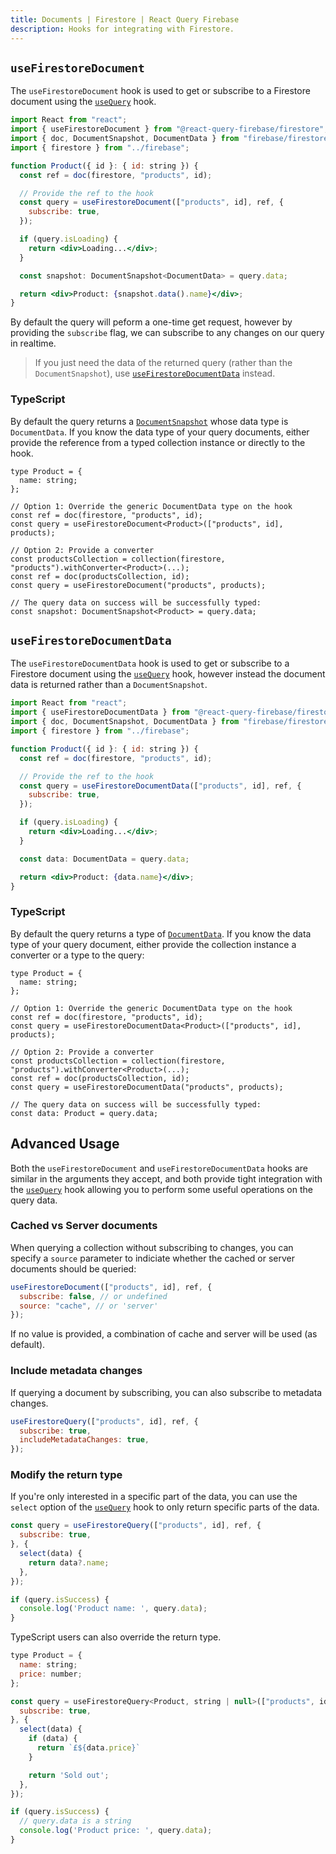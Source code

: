 ```yaml
---
title: Documents | Firestore | React Query Firebase
description: Hooks for integrating with Firestore.
---
```


## `useFirestoreDocument`

The `useFirestoreDocument` hook is used to get or subscribe to a Firestore document using the [`useQuery`](https://react-query.tanstack.com/reference/useQuery) hook.

```jsx
import React from "react";
import { useFirestoreDocument } from "@react-query-firebase/firestore";
import { doc, DocumentSnapshot, DocumentData } from "firebase/firestore";
import { firestore } from "../firebase";

function Product({ id }: { id: string }) {
  const ref = doc(firestore, "products", id);

  // Provide the ref to the hook
  const query = useFirestoreDocument(["products", id], ref, {
    subscribe: true,
  });

  if (query.isLoading) {
    return <div>Loading...</div>;
  }

  const snapshot: DocumentSnapshot<DocumentData> = query.data;

  return <div>Product: {snapshot.data().name}</div>;
}
```

By default the query will peform a one-time get request, however by providing the `subscribe` flag,
we can subscribe to any changes on our query in realtime.

> If you just need the data of the returned query (rather than the `DocumentSnapshot`), use [`useFirestoreDocumentData`](#useFirestoreDocumentData) instead.

### TypeScript

By default the query returns a [`DocumentSnapshot`](https://firebase.google.com/docs/reference/js/firestore_.documentsnapshot) whose
data type is `DocumentData`. If you know the data type of your query documents, either provide the reference from
a typed collection instance or directly to the hook.

```tsx
type Product = {
  name: string;
};

// Option 1: Override the generic DocumentData type on the hook
const ref = doc(firestore, "products", id);
const query = useFirestoreDocument<Product>(["products", id], products);

// Option 2: Provide a converter
const productsCollection = collection(firestore, "products").withConverter<Product>(...);
const ref = doc(productsCollection, id);
const query = useFirestoreDocument("products", products);

// The query data on success will be successfully typed:
const snapshot: DocumentSnapshot<Product> = query.data;
```

## `useFirestoreDocumentData`

The `useFirestoreDocumentData` hook is used to get or subscribe to a Firestore document using the [`useQuery`](https://react-query.tanstack.com/reference/useQuery) hook,
however instead the document data is returned rather than a `DocumentSnapshot`.

```jsx
import React from "react";
import { useFirestoreDocumentData } from "@react-query-firebase/firestore";
import { doc, DocumentSnapshot, DocumentData } from "firebase/firestore";
import { firestore } from "../firebase";

function Product({ id }: { id: string }) {
  const ref = doc(firestore, "products", id);

  // Provide the ref to the hook
  const query = useFirestoreDocumentData(["products", id], ref, {
    subscribe: true,
  });

  if (query.isLoading) {
    return <div>Loading...</div>;
  }

  const data: DocumentData = query.data;

  return <div>Product: {data.name}</div>;
}
```

### TypeScript

By default the query returns a type of [`DocumentData`](https://firebase.google.com/docs/reference/js/firestore_.documentdata).
If you know the data type of your query document, either provide the collection instance a converter or a type to the query:

```tsx
type Product = {
  name: string;
};

// Option 1: Override the generic DocumentData type on the hook
const ref = doc(firestore, "products", id);
const query = useFirestoreDocumentData<Product>(["products", id], products);

// Option 2: Provide a converter
const productsCollection = collection(firestore, "products").withConverter<Product>(...);
const ref = doc(productsCollection, id);
const query = useFirestoreDocumentData("products", products);

// The query data on success will be successfully typed:
const data: Product = query.data;
```

## Advanced Usage

Both the `useFirestoreDocument` and `useFirestoreDocumentData` hooks are similar in the arguments they accept,
and both provide tight integration with the [`useQuery`](https://react-query.tanstack.com/reference/useQuery) hook
allowing you to perform some useful operations on the query data.

### Cached vs Server documents

When querying a collection without subscribing to changes, you
can specify a `source` parameter to indiciate whether the
cached or server documents should be queried:

```js
useFirestoreDocument(["products", id], ref, {
  subscribe: false, // or undefined
  source: "cache", // or 'server'
});
```

If no value is provided, a combination of cache and server will be used (as default).

### Include metadata changes

If querying a document by subscribing, you can also subscribe to metadata changes.

```js
useFirestoreQuery(["products", id], ref, {
  subscribe: true,
  includeMetadataChanges: true,
});
```

### Modify the return type

If you're only interested in a specific part of the data, you can use the `select` option of the [`useQuery`](https://react-query.tanstack.com/reference/useQuery) hook
to only return specific parts of the data.

```js
const query = useFirestoreQuery(["products", id], ref, {
  subscribe: true,
}, {
  select(data) {
    return data?.name;
  },
});

if (query.isSuccess) {
  console.log('Product name: ', query.data);
}
```

TypeScript users can also override the return type.

```js
type Product = {
  name: string;
  price: number;
};

const query = useFirestoreQuery<Product, string | null>(["products", id], ref, {
  subscribe: true,
}, {
  select(data) {
    if (data) {
      return `£${data.price}`
    }

    return 'Sold out';
  },
});

if (query.isSuccess) {
  // query.data is a string
  console.log('Product price: ', query.data);
}
```
